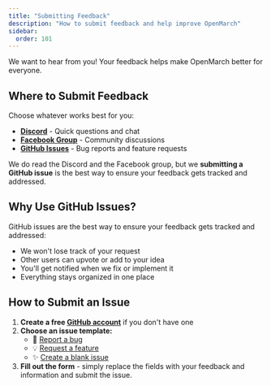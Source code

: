 ```yaml
---
title: "Submitting Feedback"
description: "How to submit feedback and help improve OpenMarch"
sidebar:
  order: 101
---
```


We want to hear from you! Your feedback helps make OpenMarch better for everyone.

## Where to Submit Feedback

Choose whatever works best for you:

- **[Discord](https://discord.openmarch.com)** - Quick questions and chat
- **[Facebook Group](https://facebook-group.openmarch.com)** - Community discussions
- **[GitHub Issues](https://github.com/OpenMarch/OpenMarch/issues)** - Bug reports and feature requests

We do read the Discord and the Facebook group, but we **submitting a GitHub issue** is the best way to ensure your feedback gets tracked and addressed.

## Why Use GitHub Issues?

GitHub issues are the best way to ensure your feedback gets tracked and addressed:

- We won't lose track of your request
- Other users can upvote or add to your idea
- You'll get notified when we fix or implement it
- Everything stays organized in one place

## How to Submit an Issue

1. **Create a free [GitHub account](https://github.com/)** if you don't have one
2. **Choose an issue template:**
   - 🐛 [Report a bug](https://github.com/OpenMarch/OpenMarch/issues/new?template=bug_report.md)
   - 💡 [Request a feature](https://github.com/OpenMarch/OpenMarch/issues/new?template=feature_request.md)
   - ✨ [Create a blank issue](https://github.com/OpenMarch/OpenMarch/issues/new)
3. **Fill out the form** - simply replace the fields with your feedback and information and submit the issue.
